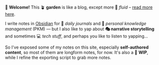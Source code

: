 👋 **Welcome!** This 🪴 **garden** is like a blog, except more 🐬 *fluid* – [read more here](https://maggieappleton.com/garden-history).

I write notes in [Obsidian](https://obsidian.md) for 📔 *daily journals* and 🧠 *personal knowledge management* (PKM) — but I also like to yap about **🎭 narrative storytelling** and sometimes 💻 *tech stuff*, and perhaps you like to listen to yapping...

So I've exposed some of my notes on this site, especially **self-authored content**, so most of them are longform notes, for now. It's also a 🚧 **WIP**, while I refine the exporting script to grab more notes.